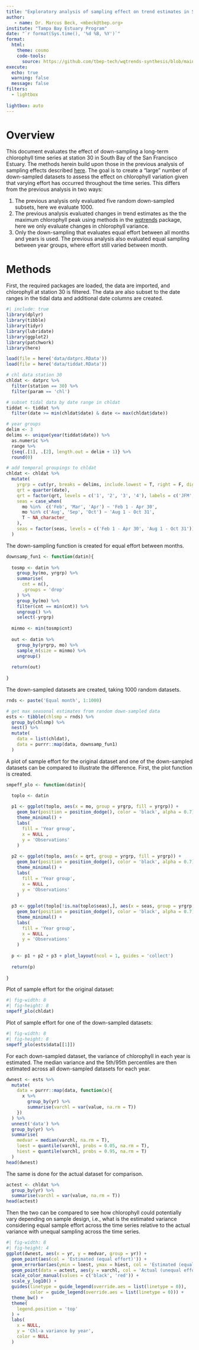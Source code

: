 ```yaml
---
title: "Exploratory analysis of sampling effect on trend estimates in South Bay, Pt 2"
author: 
   - name: Dr. Marcus Beck, <mbeck@tbep.org>
institute: "Tampa Bay Estuary Program"
date: "`r format(Sys.time(), '%d %B, %Y')`"
format:
  html:
    theme: cosmo
    code-tools: 
      source: https://github.com/tbep-tech/wqtrends-synthesis/blob/main/docs/sampling-effects2.qmd
execute:
  echo: true
  warning: false
  message: false
filters:
  - lightbox
  
lightbox: auto
---
```


# Overview

This document evaluates the effect of down-sampling a long-term chlorophyll time series at station 30 in South Bay of the San Francisco Estuary. The methods herein build upon those in the previous analysis of sampling effects described [here](https://tbep-tech.github.io/wqtrends-synthesis/sampling-effects).  The goal is to create a "large" number of down-sampled datasets to assess the effect on chlorophyll variation given that varying effort has occurred throughout the time series.  This differs from the previous analysis in two ways:

1. The previous analysis only evaluated five random down-sampled subsets, here we evaluate 1000. 
1. The previous analysis evaluated changes in trend estimates as the the maximum chlorophyll peak using methods in the [wqtrends](https://tbep-tech.github.io/wqtrends/) package, here we only evaluate changes in chlorophyll variance. 
1. Only the down-sampling that evaluates equal effort between all months and years is used.  The previous analysis also evaluated equal sampling between year groups, where effort still varied between month.

# Methods

First, the required packages are loaded, the data are imported, and chlorophyll at station 30 is filtered. The data are also subset to the date ranges in the tidal data and additional date columns are created.

```r
#| include: true
library(dplyr)
library(tibble)
library(tidyr)
library(lubridate)
library(ggplot2)
library(patchwork)
library(here)

load(file = here('data/datprc.RData'))
load(file = here('data/tiddat.RData'))

# chl data station 30
chldat <- datprc %>% 
  filter(station == 30) %>% 
  filter(param == 'chl')

# subset tidal data by date range in chldat
tiddat <- tiddat %>% 
  filter(date >= min(chldat$date) & date <= max(chldat$date))

# year groups
delim <- 3
delims <- unique(year(tiddat$date)) %>% 
  as.numeric %>% 
  range %>% 
  {seq(.[1], .[2], length.out = delim + 1)} %>% 
  round(0)

# add temporal groupings to chldat 
chldat <- chldat %>% 
  mutate(
    yrgrp = cut(yr, breaks = delims, include.lowest = T, right = F, dig.lab = 4), 
    qrt = quarter(date),
    qrt = factor(qrt, levels = c('1', '2', '3', '4'), labels = c('JFM', 'AMJ', 'JAS', 'OND')),
    seas = case_when(
      mo %in%  c('Feb', 'Mar', 'Apr') ~ 'Feb 1 - Apr 30', 
      mo %in% c('Aug', 'Sep', 'Oct') ~ 'Aug 1 - Oct 31', 
      T ~ NA_character_
    ), 
    seas = factor(seas, levels = c('Feb 1 - Apr 30', 'Aug 1 - Oct 31'))
  )
```

The down-sampling function is created for equal effort between months. 

```r
downsamp_fun1 <- function(datin){
  
  tosmp <- datin %>% 
    group_by(mo, yrgrp) %>% 
    summarise(
      cnt = n(), 
      .groups = 'drop'
    ) %>% 
    group_by(mo) %>% 
    filter(cnt == min(cnt)) %>% 
    ungroup() %>% 
    select(-yrgrp)
  
  minmo <- min(tosmp$cnt)
  
  out <- datin %>%
    group_by(yrgrp, mo) %>% 
    sample_n(size = minmo) %>% 
    ungroup()
  
  return(out)  
  
}
```

The down-sampled datasets are created, taking 1000 random datasets. 

```r
rnds <- paste('Equal month', 1:1000)

# get max seasonal estimates from random down-sampled data
ests <- tibble(chlsmp = rnds) %>% 
  group_by(chlsmp) %>% 
  nest() %>% 
  mutate(
    data = list(chldat), 
    data = purrr::map(data, downsamp_fun1)
  )
```

A plot of sample effort for the original dataset and one of the down-sampled datasets can be compared to illustrate the difference.  First, the plot function is created.

```r
smpeff_plo <- function(datin){

  toplo <- datin 
  
  p1 <- ggplot(toplo, aes(x = mo, group = yrgrp, fill = yrgrp)) + 
    geom_bar(position = position_dodge(), color = 'black', alpha = 0.7) + 
    theme_minimal() + 
    labs(
      fill = 'Year group', 
      x = NULL ,
      y = 'Observations'
    )
  
  p2 <- ggplot(toplo, aes(x = qrt, group = yrgrp, fill = yrgrp)) + 
    geom_bar(position = position_dodge(), color = 'black', alpha = 0.7) + 
    theme_minimal() + 
    labs(
      fill = 'Year group', 
      x = NULL ,
      y = 'Observations'
    )
  
  p3 <- ggplot(toplo[!is.na(toplo$seas),], aes(x = seas, group = yrgrp, fill = yrgrp)) + 
    geom_bar(position = position_dodge(), color = 'black', alpha = 0.7) + 
    theme_minimal() + 
    labs(
      fill = 'Year group', 
      x = NULL ,
      y = 'Observations'
    )
  
  p <- p1 + p2 + p3 + plot_layout(ncol = 1, guides = 'collect')
  
  return(p)
  
}
```

Plot of sample effort for the original dataset: 

```r
#| fig-width: 8
#| fig-height: 8
smpeff_plo(chldat)
```

Plot of sample effort for one of the down-sampled datasets: 

```r
#| fig-width: 8
#| fig-height: 8
smpeff_plo(ests$data[[1]])
```

For each down-sampled dataset, the variance of chlorophyll in each year is estimated.  The median variance and the 5th/95th percentiles are then estimated across all down-sampled datasets for each year.

```r
dwnest <- ests %>% 
  mutate(
    data = purrr::map(data, function(x){
      x %>% 
        group_by(yr) %>% 
        summarise(varchl = var(value, na.rm = T))
    })
  ) %>% 
  unnest('data') %>% 
  group_by(yr) %>% 
  summarise(
    medvar = median(varchl, na.rm = T), 
    loest = quantile(varchl, probs = 0.05, na.rm = T),
    hiest = quantile(varchl, probs = 0.95, na.rm = T)
  )
head(dwnest)
```

The same is done for the actual dataset for comparison. 

```r
actest <- chldat %>% 
  group_by(yr) %>% 
  summarise(varchl = var(value, na.rm = T))
head(actest)
```

Then the two can be compared to see how chlorophyll could potentially vary depending on sample design, i.e., what is the estimated variance considering equal sample effort across the time series relative to the actual variance with unequal sampling across the time series. 

```r
#| fig-width: 8
#| fig-height: 4
ggplot(dwnest, aes(x = yr, y = medvar, group = yr)) + 
  geom_point(aes(col = 'Estimated (equal effort)')) +
  geom_errorbar(aes(ymin = loest, ymax = hiest, col = 'Estimated (equal effort)'), width = 0) +
  geom_point(data = actest, aes(y = varchl, col = 'Actual (unequal effort)')) +
  scale_color_manual(values = c('black', 'red')) +
  scale_y_log10() + 
  guides(linetype = guide_legend(override.aes = list(linetype = 0)), 
         color = guide_legend(override.aes = list(linetype = 0))) +
  theme_bw() + 
  theme(
    legend.position = 'top'
  ) +
  labs(
    x = NULL, 
    y = 'Chl-a variance by year', 
    color = NULL
  )
```

